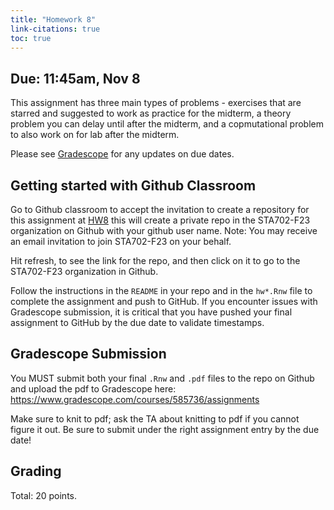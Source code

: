 ```yaml
---
title: "Homework 8"
link-citations: true
toc: true
---
```




## Due: 11:45am, Nov 8 

This assignment has three main  types of problems - exercises that are starred and suggested to work as practice for the midterm, a theory problem you can delay until after the midterm, and a copmutational problem to also work on for lab after the midterm.

Please see [Gradescope](https://www.gradescope.com/courses/585736/assignments) for any updates on due dates.


## Getting started with Github Classroom

Go to Github classroom to  accept the invitation to create a repository for this assignment  at [HW8]()
this will create a private repo in the STA702-F23 organization on Github with your github user name. Note: You may receive an email invitation to join STA702-F23 on your behalf. 

Hit refresh, to see the link for the repo, and then click on it to go to the STA702-F23 organization in Github.

Follow the instructions in the `README` in your repo and in the `hw*.Rnw` file to complete the assignment and
push to GitHub. If you encounter issues with Gradescope submission, it is critical
that you have pushed your final assignment to GitHub by the due date to validate timestamps.


## Gradescope Submission

You MUST submit both your final `.Rnw` and `.pdf` files to the repo on Github and upload the pdf to Gradescope here: [https://www.gradescope.com/courses/585736/assignments](https://www.gradescope.com/courses/585736/assignments)

Make sure to knit to pdf; ask the TA about knitting to pdf if you cannot figure it out. Be sure to submit under the right assignment entry by the due date!  


## Grading

Total: 20 points.
  
